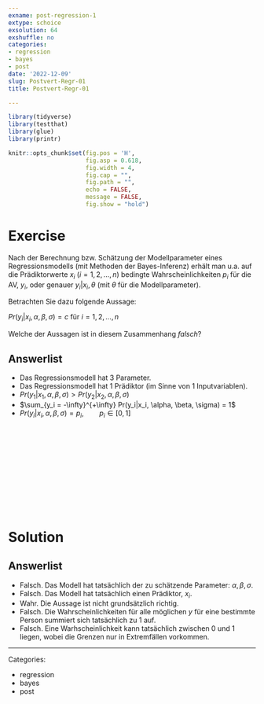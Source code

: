 ```yaml
---
exname: post-regression-1
extype: schoice
exsolution: 64
exshuffle: no
categories:
- regression
- bayes
- post
date: '2022-12-09'
slug: Postvert-Regr-01
title: Postvert-Regr-01

---
```





```r
library(tidyverse)
library(testthat)
library(glue)
library(printr)
```


```r
knitr::opts_chunk$set(fig.pos = 'H',
                      fig.asp = 0.618,
                      fig.width = 4,
                      fig.cap = "", 
                      fig.path = "",
                      echo = FALSE,
                      message = FALSE,
                      fig.show = "hold")
```






# Exercise



Nach der Berechnung bzw. Schätzung der Modellparameter eines Regressionsmodells (mit Methoden der Bayes-Inferenz) 
erhält man u.a. auf die Prädiktorwerte $x_i$ ($i=1,2,...,n$) bedingte Wahrscheinlichkeiten $p_i$ für die AV, $y_i$,
oder genauer $y_i|x_i,\theta$ 
(mit $\theta$ für die Modellparameter).


Betrachten Sie dazu folgende Aussage:


$Pr(y_i|x_i, \alpha, \beta, \sigma) = c$ für $i=1,2,...,n$



Welche der Aussagen ist in diesem Zusammenhang *falsch*?


Answerlist
----------
* Das Regressionsmodell hat 3 Parameter.
* Das Regressionsmodell hat 1 Prädiktor (im Sinne von 1 Inputvariablen).
* $Pr(y_1|x_1, \alpha, \beta, \sigma) > Pr(y_2|x_2, \alpha, \beta, \sigma)$
* $\sum_{y_i = -\infty}^{+\infty} Pr(y_i|x_i, \alpha, \beta, \sigma) = 1$
* $Pr(y_i|x_i, \alpha, \beta, \sigma) = p_i, \qquad p_i \in [0,1]$



</br>
</br>
</br>
</br>
</br>
</br>
</br>
</br>
</br>
</br>

# Solution


Answerlist
----------


* Falsch. Das Modell hat tatsächlich der zu schätzende Parameter: $\alpha, \beta, \sigma$.
* Falsch. Das Modell hat tatsächlich einen Prädiktor, $x_i$.
* Wahr. Die Aussage ist nicht grundsätzlich richtig. 
* Falsch. Die Wahrscheinlichkeiten für alle möglichen $y$ für eine bestimmte Person summiert sich tatsächlich zu 1 auf.
* Falsch. Eine Warhscheinlichkeit kann tatsächlich zwischen 0 und 1 liegen, wobei die Grenzen nur in Extremfällen vorkommen.




---

Categories: 

- regression
- bayes
- post

